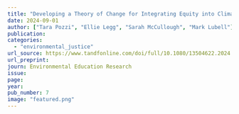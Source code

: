 ```yaml
---
title: "Developing a Theory of Change for Integrating Equity into Climate Change Graduate Education."
date: 2024-09-01
author: ["Tara Pozzi", "Ellie Legg", "Sarah McCullough", "Mark Lubell"]
publication: 
categories:
  - "environmental_justice"
url_source: https://www.tandfonline.com/doi/full/10.1080/13504622.2024.2411310
url_preprint: 
journ: Environmental Education Research
issue:
page: 
year: 
pub_number: 7
image: "featured.png"
---
```

